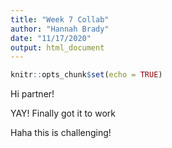 ```yaml
---
title: "Week 7 Collab"
author: "Hannah Brady"
date: "11/17/2020"
output: html_document
---
```


```r
knitr::opts_chunk$set(echo = TRUE)
```

Hi partner!

YAY! Finally got it to work 

Haha this is challenging!
